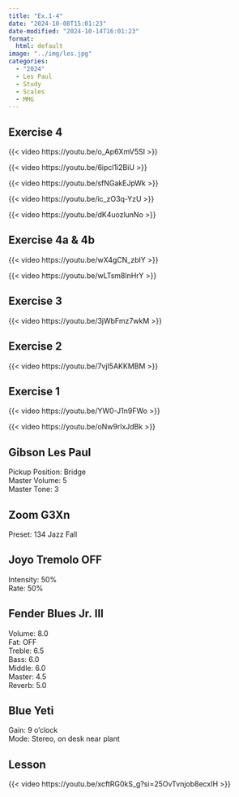 ```yaml
---
title: "Ex.1-4"
date: "2024-10-08T15:01:23"
date-modified: "2024-10-14T16:01:23"
format: 
  html: default
image: "../img/les.jpg"
categories:
  - "2024"
  - Les Paul
  - Study
  - Scales
  - MMG
---
```


## Exercise 4

{{< video https://youtu.be/o_Ap6XmV5SI >}}

{{< video https://youtu.be/6ipcl1i2BiU >}}

{{< video https://youtu.be/sfNGakEJpWk >}}

{{< video https://youtu.be/ic_zO3q-YzU >}}

{{< video https://youtu.be/dK4uozlunNo >}}

## Exercise 4a & 4b

{{< video https://youtu.be/wX4gCN_zbIY >}}

{{< video https://youtu.be/wLTsm8lnHrY >}}

## Exercise 3

{{< video https://youtu.be/3jWbFmz7wkM >}}

## Exercise 2

{{< video https://youtu.be/7vjI5AKKMBM >}}

## Exercise 1

{{< video https://youtu.be/YW0-J1n9FWo >}}

{{< video https://youtu.be/oNw9rlxJdBk >}}

## Gibson Les Paul

Pickup Position: Bridge\
Master Volume: 5\
Master Tone: 3

## Zoom G3Xn

Preset: 134 Jazz Fall

## Joyo Tremolo OFF

Intensity: 50%\
Rate: 50%

## Fender Blues Jr. III

Volume: 8.0\
Fat: OFF\
Treble: 6.5\
Bass: 6.0\
Middle: 6.0\
Master: 4.5\
Reverb: 5.0

## Blue Yeti

Gain: 9 o'clock\
Mode: Stereo, on desk near plant

## Lesson

{{< video https://youtu.be/xcftRG0kS_g?si=25OvTvnjob8ecxIH >}}
